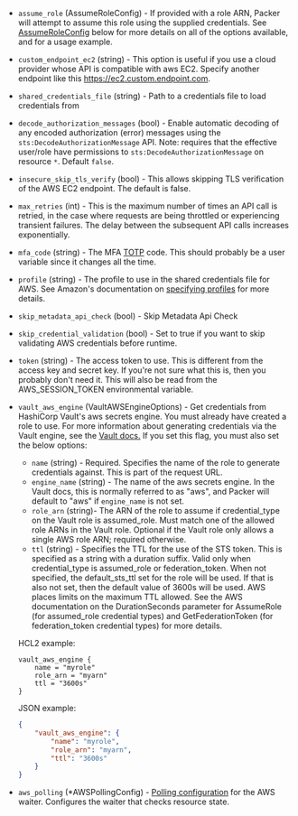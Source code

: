 <!-- Code generated from the comments of the AccessConfig struct in common/access_config.go; DO NOT EDIT MANUALLY -->

- `assume_role` (AssumeRoleConfig) - If provided with a role ARN, Packer will attempt to assume this role
  using the supplied credentials. See
  [AssumeRoleConfig](#assume-role-configuration) below for more
  details on all of the options available, and for a usage example.

- `custom_endpoint_ec2` (string) - This option is useful if you use a cloud
  provider whose API is compatible with aws EC2. Specify another endpoint
  like this https://ec2.custom.endpoint.com.

- `shared_credentials_file` (string) - Path to a credentials file to load credentials from

- `decode_authorization_messages` (bool) - Enable automatic decoding of any encoded authorization (error) messages
  using the `sts:DecodeAuthorizationMessage` API. Note: requires that the
  effective user/role have permissions to `sts:DecodeAuthorizationMessage`
  on resource `*`. Default `false`.

- `insecure_skip_tls_verify` (bool) - This allows skipping TLS
  verification of the AWS EC2 endpoint. The default is false.

- `max_retries` (int) - This is the maximum number of times an API call is retried, in the case
  where requests are being throttled or experiencing transient failures.
  The delay between the subsequent API calls increases exponentially.

- `mfa_code` (string) - The MFA
  [TOTP](https://en.wikipedia.org/wiki/Time-based_One-time_Password_Algorithm)
  code. This should probably be a user variable since it changes all the
  time.

- `profile` (string) - The profile to use in the shared credentials file for
  AWS. See Amazon's documentation on [specifying
  profiles](https://docs.aws.amazon.com/sdk-for-go/v1/developer-guide/configuring-sdk.html#specifying-profiles)
  for more details.

- `skip_metadata_api_check` (bool) - Skip Metadata Api Check

- `skip_credential_validation` (bool) - Set to true if you want to skip validating AWS credentials before runtime.

- `token` (string) - The access token to use. This is different from the
  access key and secret key. If you're not sure what this is, then you
  probably don't need it. This will also be read from the AWS_SESSION_TOKEN
  environmental variable.

- `vault_aws_engine` (VaultAWSEngineOptions) - Get credentials from HashiCorp Vault's aws secrets engine. You must
  already have created a role to use. For more information about
  generating credentials via the Vault engine, see the [Vault
  docs.](https://www.vaultproject.io/api/secret/aws#generate-credentials)
  If you set this flag, you must also set the below options:
  -   `name` (string) - Required. Specifies the name of the role to generate
      credentials against. This is part of the request URL.
  -   `engine_name` (string) - The name of the aws secrets engine. In the
      Vault docs, this is normally referred to as "aws", and Packer will
      default to "aws" if `engine_name` is not set.
  -   `role_arn` (string)- The ARN of the role to assume if credential\_type
      on the Vault role is assumed\_role. Must match one of the allowed role
      ARNs in the Vault role. Optional if the Vault role only allows a single
      AWS role ARN; required otherwise.
  -   `ttl` (string) - Specifies the TTL for the use of the STS token. This
      is specified as a string with a duration suffix. Valid only when
      credential\_type is assumed\_role or federation\_token. When not
      specified, the default\_sts\_ttl set for the role will be used. If that
      is also not set, then the default value of 3600s will be used. AWS
      places limits on the maximum TTL allowed. See the AWS documentation on
      the DurationSeconds parameter for AssumeRole (for assumed\_role
      credential types) and GetFederationToken (for federation\_token
      credential types) for more details.
  
  HCL2 example:
  
  ```hcl
  vault_aws_engine {
      name = "myrole"
      role_arn = "myarn"
      ttl = "3600s"
  }
  ```
  
  JSON example:
  
  ```json
  {
      "vault_aws_engine": {
          "name": "myrole",
          "role_arn": "myarn",
          "ttl": "3600s"
      }
  }
  ```

- `aws_polling` (\*AWSPollingConfig) - [Polling configuration](#polling-configuration) for the AWS waiter. Configures the waiter that checks
  resource state.

<!-- End of code generated from the comments of the AccessConfig struct in common/access_config.go; -->
